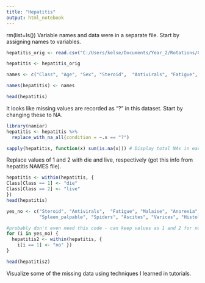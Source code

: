 ---
title: "Hepatitis"
output: html_notebook
---
rm(list=ls())
Variable names and data were in a separate file. Start by assigning names to variables.

```{r}
hepatitis_orig <- read.csv("C:/Users/kelse/Documents/Year_2/Rotations/Colubri/Hepatitis_data/hepatitis.csv", header = FALSE, sep = ",")

hepatitis <- hepatitis_orig

names <- c("Class", "Age", "Sex", "Steroid",  "Antivirals", "Fatigue", "Malaise", "Anorexia", "Liver_big", "Liver_firm",  "Spleen_palpable",  "Spiders", "Ascites",  "Varices", "Bilirubin", "Alk_phosphate", "Sgot",  "Albumin", "Protime",  "Histology")

names(hepatitis) <- names

head(hepatitis)
```


It looks like missing values are recorded as "?" in this dataset. Start by changing these to NA.

```{r}
library(naniar)
hepatitis <- hepatitis %>% 
  replace_with_na_all(condition = ~.x == "?")

sapply(hepatitis, function(x) sum(is.na(x))) # Display total NAs in each variable
```



Replace values of 1 and 2 with die and live, respectively (got this info from hepatitis NAMES file).

```{r}
hepatitis <- within(hepatitis, {
Class[Class == 1] <- "die"
Class[Class == 2] <- "live"
})
head(hepatitis)

```

```{r}
yes_no <- c("Steroid", "Antivirals",  "Fatigue", "Malaise", "Anorexia", "Liver_big", "Liver_firm", 
            "Spleen_palpable", "Spiders", "Ascites", "Varices", "Histology")
```

```{r}
#probably don't even need this code - can keep values as 1 and 2 for no and yes
for (i in yes_no) {
  hepatitis2 <- within(hepatitis, {
    i[i == 1] <- "no" })
}

head(hepatitis2)
```



Visualize some of the missing data using techniques I learned in tutorials.

```{r}

```

